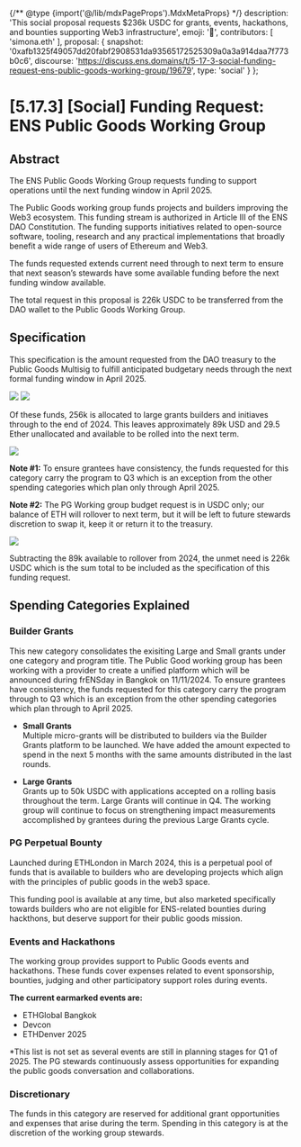 {/** @type {import('@/lib/mdxPageProps').MdxMetaProps} */}
    description: 'This social proposal requests $236k USDC for grants, events, hackathons, and bounties supporting Web3 infrastructure',
    emoji: '📖',
    contributors: [
        'simona.eth'
    ],
    proposal: {
        snapshot: '0xafb1325f49057dd20fabf2908531da93565172525309a0a3a914daa7f773b0c6',
        discourse: 'https://discuss.ens.domains/t/5-17-3-social-funding-request-ens-public-goods-working-group/19679',
        type: 'social'
    }
};

# [5.17.3] [Social] Funding Request: ENS Public Goods Working Group

## Abstract

The ENS Public Goods Working Group requests funding to support operations until the next funding window in April 2025.

The Public Goods working group funds projects and builders improving the Web3 ecosystem. This funding stream is authorized in Article III of the ENS DAO Constitution. The funding supports initiatives related to open-source software, tooling, research and any practical implementations that broadly benefit a wide range of users of Ethereum and Web3.

The funds requested extends current need through to next term to ensure that next season’s stewards have some available funding before the next funding window available.

The total request in this proposal is 226k USDC to be transferred from the DAO wallet to the Public Goods Working Group.

## Specification

This specification is the amount requested from the DAO treasury to the Public Goods Multisig to fulfill anticipated budgetary needs through the next formal funding window in April 2025.

![](https://ipfs.punkscape.xyz/ipfs/bafkreigs2h6fb5zpnsep76k3qejqlcwz757bgsl3vjsn7muvvgigta5q7a)
![](https://ipfs.punkscape.xyz/ipfs/bafkreictfvsa3fq2xv3rnnlnqdulphsq5d7s5eybiyvbjnqz5umqstsewu)

Of these funds, 256k is allocated to large grants builders and initiaves through to the end of 2024. This leaves approximately 89k USD and 29.5 Ether unallocated and available to be rolled into the next term.

![](https://ipfs.punkscape.xyz/ipfs/bafkreigv5qvxcs7u7hhoj3lrwzp2hsikjasugtuwe7bepobjz6bhvg5nby)

**Note #1:** To ensure grantees have consistency, the funds requested for this category carry the program to Q3 which is an exception from the other spending categories which plan only through April 2025.

**Note #2:** The PG Working group budget request is in USDC only; our balance of ETH will rollover to next term, but it will be left to future stewards discretion to swap it, keep it or return it to the treasury.

![](https://ipfs.punkscape.xyz/ipfs/bafkreihplgibqq5zdwvy7eqksvue753a76tmtpkvicitirfazle3wpbyy4)

Subtracting the 89k available to rollover from 2024, the unmet need is 226k USDC which is the sum total to be included as the specification of this funding request.

## Spending Categories Explained

### Builder Grants

This new category consolidates the exisiting Large and Small grants under one category and program title. The Public Good working group has been working with a provider to create a unified platform which will be announced during frENSday in Bangkok on 11/11/2024. To ensure grantees have consistency, the funds requested for this category carry the program through to Q3 which is an exception from the other spending categories which plan through to April 2025.

- **Small Grants**  
Multiple micro-grants will be distributed to builders via the Builder Grants platform to be launched. We have added the amount expected to spend in the next 5 months with the same amounts distributed in the last rounds.

- **Large Grants**  
Grants up to 50k USDC with applications accepted on a rolling basis throughout the term. Large Grants will continue in Q4. The working group will continue to focus on strengthening impact measurements accomplished by grantees during the previous Large Grants cycle.

### PG Perpetual Bounty

Launched during ETHLondon in March 2024, this is a perpetual pool of funds that is available to builders who are developing projects which align with the principles of public goods in the web3 space.

This funding pool is available at any time, but also marketed specifically towards builders who are not eligible for ENS-related bounties during hackthons, but deserve support for their public goods mission.

### Events and Hackathons

The working group provides support to Public Goods events and hackathons. These funds cover expenses related to event sponsorship, bounties, judging and other participatory support roles during events.

**The current earmarked events are:**

- ETHGlobal Bangkok
- Devcon
- ETHDenver 2025

\*This list is not set as several events are still in planning stages for Q1 of 2025. The PG stewards continuously assess opportunities for expanding the public goods conversation and collaborations.

### Discretionary

The funds in this category are reserved for additional grant opportunities and expenses that arise during the term. Spending in this category is at the discretion of the working group stewards.
